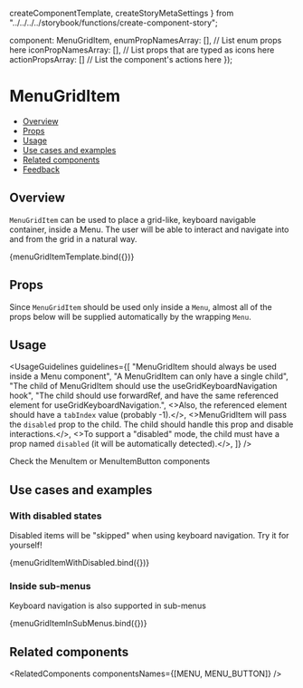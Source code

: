   createComponentTemplate,
  createStoryMetaSettings
} from "../../../../storybook/functions/create-component-story";

  component: MenuGridItem,
  enumPropNamesArray: [], // List enum props here
  iconPropNamesArray: [], // List props that are typed as icons here
  actionPropsArray: [] // List the component's actions here
});

<Meta
  title="Navigation/Menu/MenuGridItem"
  component={MenuGridItem}
  argTypes={metaSettings.argTypes}
  decorators={metaSettings.decorators}
/>

<!--- Component documentation -->

# MenuGridItem

- [Overview](#overview)
- [Props](#props)
- [Usage](#usage)
- [Use cases and examples](#use-cases-and-examples)
- [Related components](#related-components)
- [Feedback](#feedback)

## Overview

<code>MenuGridItem</code> can be used to place a grid-like, keyboard navigable container, inside a Menu. 
The user will be able to interact and navigate into and from the grid in a natural way.

<Canvas>
  <Story name="Overview">
    {menuGridItemTemplate.bind({})}
  </Story>
</Canvas>

## Props

Since <code>MenuGridItem</code> should be used only inside a <code>Menu</code>, almost all of the props below will be supplied automatically by the wrapping <code>Menu</code>.

<ArgsTable of={MenuGridItem} />

## Usage

<UsageGuidelines guidelines={[
  "MenuGridItem should always be used inside a Menu component",
  "A MenuGridItem can only have a single child",
  "The child of MenuGridItem should use the useGridKeyboardNavigation hook",
  "The child should use forwardRef, and have the same referenced element for useGridKeyboardNavigation.",
  <>Also, the referenced element should have a <code>tabIndex</code> value (probably -1).</>,
  <>MenuGridItem will pass the <code>disabled</code> prop to the child. The child should handle this prop and disable interactions.</>,
  <>To support a "disabled" mode, the child must have a prop named <code>disabled</code> (it will be automatically detected).</>,
]} />

<Tip title="Looking for a single button in a menu?">Check the MenuItem or MenuItemButton components</Tip>

## Use cases and examples

### With disabled states

Disabled items will be "skipped" when using keyboard navigation. Try it for yourself!

<Canvas>
  <Story name="With disabled states">
    {menuGridItemWithDisabled.bind({})}
  </Story>
</Canvas>

### Inside sub-menus

Keyboard navigation is also supported in sub-menus

<Canvas>
  <Story name="Inside sub-menus">
    {menuGridItemInSubMenus.bind({})}
  </Story>
</Canvas>

## Related components

<RelatedComponents componentsNames={[MENU, MENU_BUTTON]} />
